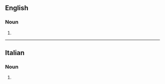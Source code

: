 ==English==

===Noun===
{{head|en|noun plural form}}

# {{plural of|cirrocumulus|lang=en}}

----

==Italian==

===Noun===
{{head|it|noun plural form|g=m}}

# {{plural of|cirrocumulo|lang=it}}
